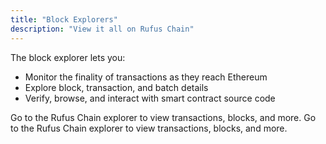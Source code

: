 ```yaml
---
title: "Block Explorers"
description: "View it all on Rufus Chain"
---
```


The block explorer lets you:

- Monitor the finality of transactions as they reach Ethereum
- Explore block, transaction, and batch details
- Verify, browse, and interact with smart contract source code

<CardGroup cols={2}>
  <Card title="Mainnet Explorer" icon="cubes" href="https://rufus.calderaexplorer.xyz/">
    Go to the Rufus Chain explorer to view transactions, blocks, and more.
  </Card>
  <Card title="Testnet Explorer" icon="cubes" href="https://rufus-sepolia-testnet.explorer.caldera.xyz/">
    Go to the Rufus Chain explorer to view transactions, blocks, and more.
  </Card>
</CardGroup>